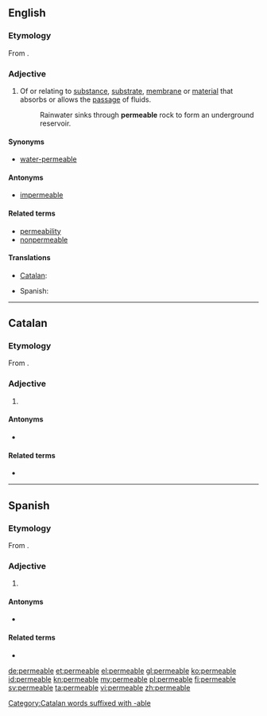 {{also|perméable}}
==English==

===Etymology===
From {{etyl|la}} {{term|permeabilis|lang=la}}.

===Adjective===
{{en-adj}}

# Of or relating to [[substance]], [[substrate]], [[membrane]] or [[material]] that absorbs or allows the [[passage]] of fluids.
#:Rainwater sinks through '''permeable''' rock to form an underground reservoir.

====Synonyms====
* [[water-permeable]]

====Antonyms====
* [[impermeable]]

====Related terms====
* [[permeability]]
* [[nonpermeable]]

====Translations====
{{trans-top|that absorbs or allows the passage of fluids}}
* [[Catalan]]: {{t|ca|permeable}}
{{trans-mid}}
* Spanish: {{t|es|permeable}}
{{trans-bottom}}

----

==Catalan==

===Etymology===
From {{etyl|la|ca}} {{term|permeabilis|lang=la}}.[[Category:Catalan words suffixed with -able]]

===Adjective===
{{ca-adj|type=mf}}

# {{l|en|permeable}}

====Antonyms====
* {{l|ca|impermeable}}

====Related terms====
* {{l|ca|permeabilitat}}

----

==Spanish==

===Etymology===
From {{etyl|la|es}} {{term|permeabilis|lang=la}}.

===Adjective===
{{es-adj|mf}}

# {{l|en|permeable}}

====Antonyms====
* {{l|es|impermeable}}

====Related terms====
* {{l|es|permeabilidad}}

[[de:permeable]]
[[et:permeable]]
[[el:permeable]]
[[gl:permeable]]
[[ko:permeable]]
[[id:permeable]]
[[kn:permeable]]
[[my:permeable]]
[[pl:permeable]]
[[fi:permeable]]
[[sv:permeable]]
[[ta:permeable]]
[[vi:permeable]]
[[zh:permeable]]